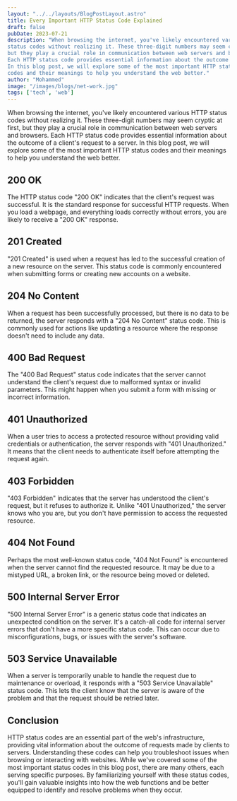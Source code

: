 ```yaml
---
layout: "../../layouts/BlogPostLayout.astro"
title: Every Important HTTP Status Code Explained
draft: false
pubDate: 2023-07-21
description: "When browsing the internet, you've likely encountered various HTTP 
status codes without realizing it. These three-digit numbers may seem cryptic at first, 
but they play a crucial role in communication between web servers and browsers. 
Each HTTP status code provides essential information about the outcome of a client's request to a server.
In this blog post, we will explore some of the most important HTTP status 
codes and their meanings to help you understand the web better."
author: "Mohammed"
image: "/images/blogs/net-work.jpg"
tags: ['tech', 'web']
---
```


When browsing the internet, you've likely encountered various HTTP 
status codes without realizing it. These three-digit numbers may seem cryptic at first, 
but they play a crucial role in communication between web servers and browsers. 
Each HTTP status code provides essential information about the outcome of a client's request to a server.
In this blog post, we will explore some of the most important HTTP status 
codes and their meanings to help you understand the web better.

## 200 OK

The HTTP status code "200 OK" indicates that the client's request was successful. 
It is the standard response for successful HTTP requests. When you load a webpage, 
and everything loads correctly without errors, you are likely to receive a "200 OK" response.

## 201 Created

"201 Created" is used when a request has led to the successful creation of a new 
resource on the server. This status code is commonly encountered when submitting 
forms or creating new accounts on a website.

## 204 No Content

When a request has been successfully processed, but there is no data to be returned, 
the server responds with a "204 No Content" status code. This is commonly used for actions like 
updating a resource where the response doesn't need to include any data.

## 400 Bad Request

The "400 Bad Request" status code indicates that the server cannot understand the 
client's request due to malformed syntax or invalid parameters. 
This might happen when you submit a form with missing or incorrect information.

## 401 Unauthorized

When a user tries to access a protected resource without providing valid credentials or 
authentication, the server responds with "401 Unauthorized." It means that the client needs 
to authenticate itself before attempting the request again.

## 403 Forbidden

"403 Forbidden" indicates that the server has understood the client's request, but it refuses 
to authorize it. Unlike "401 Unauthorized," the server knows who you are, but you don't have 
permission to access the requested resource.

## 404 Not Found

Perhaps the most well-known status code, "404 Not Found" is encountered when the server 
cannot find the requested resource. It may be due to a mistyped URL, a broken link, or the 
resource being moved or deleted.

## 500 Internal Server Error

"500 Internal Server Error" is a generic status code that indicates an unexpected 
condition on the server. It's a catch-all code for internal server errors that don't have a 
more specific status code. This can occur due to misconfigurations, bugs, or issues with the 
server's software.

## 503 Service Unavailable

When a server is temporarily unable to handle the request due to maintenance or overload, 
it responds with a "503 Service Unavailable" status code. This lets the client know that the 
server is aware of the problem and that the request should be retried later.

## Conclusion

HTTP status codes are an essential part of the web's infrastructure, 
providing vital information about the outcome of requests made by clients to servers. 
Understanding these codes can help you troubleshoot issues when browsing or interacting with websites. 
While we've covered some of the most important status codes in this blog post, there are many 
others, each serving specific purposes. By familiarizing yourself with these status codes, 
you'll gain valuable insights into how the web functions and be better equipped to identify 
and resolve problems when they occur.
